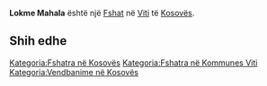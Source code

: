 {{Fshat në Kosovës
 | Emri                = Lokme Mahala
| srp_N_name = Lokme Mahala
| srp_N_FULL_NAME_RO = Lokme Mahala
| srp_N_FULL_NAME_ND_RO = Lokme Mahala
| srp_N_SORT_NAME_RG = LOKMEMAHALA
| srp_N_FULL_NAME_RG = Lokme Mahala
| srp_N_FULL_NAME_ND_RG = Lokme Mahala

 | Emri (Rasa dhanore) = 
 | Figura              = 
 | Shteti              = Kosovo
 | Komuna              = Viti
 | Kodi postar         = 
 | Sipërfaqja          = 

 | Popullsia           = 

 | Regj. i popullsisë  = 
 | Dend. e popullsisë  = 
 | Faqja zyrtare       = 
 <!--- Koordinatat ----> 
 | Gjerësia            = 42.316111
 | Gjatësia            = 21.500833
 | Lartësia            = 
}}
'''Lokme Mahala''' është një [[Fshat]] në [[Viti]] të [[Kosovës]].

<!-- == Gjeografia == -->
<!-- == Historia == -->
<!-- == Demografia == -->
== Shih edhe ==
{{Komuna Viti}}
{{Kosovo-Administrata-Cung}}

[[Kategoria:Fshatra në Kosovës]]
[[Kategoria:Fshatra në Kommunes Viti]]
[[Kategoria:Vendbanime në Kosovës]]